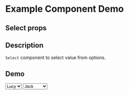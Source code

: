 
<Meta title="Example/Select" component={Select} />

# Example Component Demo

## Select props
<Props of={Select} />

## Description

`Select` component to select value from options.

## Demo

<Canvas>
  <Story name="False">
    <Select defaultValue="lucy" style={{width: 120}} bordered={false}>
      <Option value="lucy">Lucy</Option>
    </Select>
  </Story>
  <Story name="True">
    <Select defaultValue="lucy" style={{width: 120}} bordered="true">
      <Option value="jack">Jack</Option>
      <Option value="lucy">Lucy</Option>
      <Option value="Yiminghe">yiminghe</Option>
    </Select>
  </Story>
</Canvas>
